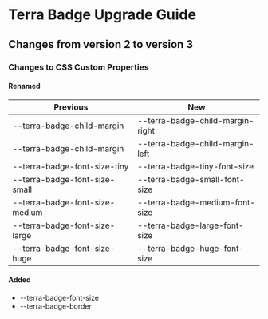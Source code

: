 
<Badge />

# Terra Badge Upgrade Guide

## Changes from version 2 to version 3

### Changes to CSS Custom Properties

#### Renamed
| Previous | New |
|-|-|
| --terra-badge-child-margin | --terra-badge-child-margin-right |
| --terra-badge-child-margin | --terra-badge-child-margin-left |
| --terra-badge-font-size-tiny | --terra-badge-tiny-font-size |
| --terra-badge-font-size-small | --terra-badge-small-font-size |
| --terra-badge-font-size-medium | --terra-badge-medium-font-size |
| --terra-badge-font-size-large | --terra-badge-large-font-size |
| --terra-badge-font-size-huge | --terra-badge-huge-font-size |

#### Added
* --terra-badge-font-size
* --terra-badge-border
